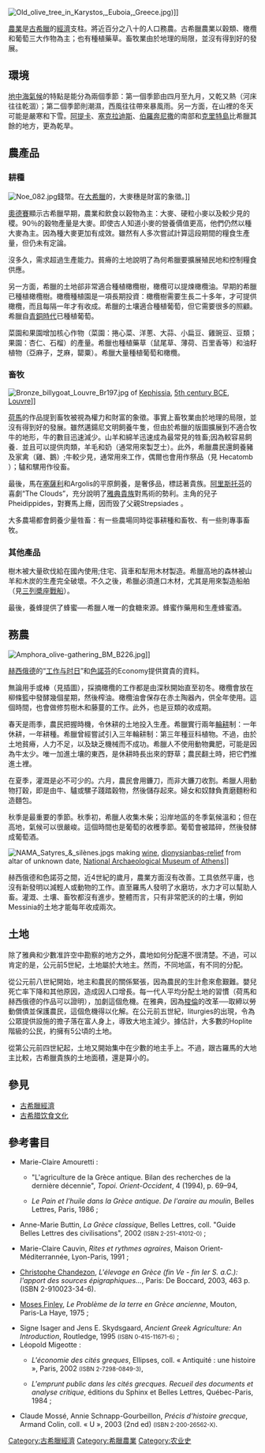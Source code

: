 {{noteTA
|1=zh-hans:奶酪;zh-hk:芝士;zh-tw:乾酪;
}}
[[File:Old_olive_tree_in_Karystos,_Euboia,_Greece.jpg|thumb]]{{tsl|en|Karystos|}})]]

[[農業|農業]]是[[古希臘|古希臘]]的[[經濟|經濟]]支柱。將近百分之八十的人口務農。古希臘農業以穀類、橄欖和葡萄三大作物為主；也有種植藥草。畜牧業由於地理的局限，並沒有得到好的發展。

==環境==
[[地中海氣候|地中海氣候]]的特點是能分為兩個季節：第一個季節由四月至九月，又乾又熱（河床往往乾涸）；第二個季節則潮濕，西風往往帶來暴風雨。另一方面，在山裡的冬天可能是嚴寒和下雪。[[阿提卡|阿提卡]]、[[塞克拉迪斯|塞克拉迪斯]]、[[伯羅奔尼撒|伯羅奔尼撒]]的南部和[[克里特島|克里特島]]比希臘其餘的地方，更為乾旱。

==農產品==

===耕種===
[[File:Noe_082.jpg|thumb]]錢幣。在[[大希臘|大希臘]]的{{le|梅塔蓬圖姆|Metapontum}}，大麥穗是財富的象徵。]]

[[奧德賽|奧德賽]]顯示古希臘早期，農業和飲食以穀物為主：大麥、硬粒小麥以及較少見的稷。90％的穀物產量是大麥。即使古人知道小麥的營養價值更高，他們仍然以種大麥為主。因為種大麥更加有成效。雖然有人多次嘗試計算這段期間的糧食生產量，但仍未有定論。 

沒多久，需求超過生產能力。貧瘠的土地說明了為何希臘要擴展殖民地和控制糧食供應。 

另一方面，希臘的土地郤非常適合種植橄欖樹，橄欖可以提煉橄欖油。早期的希臘已種植橄欖樹。橄欖種植園是一項長期投資：橄欖樹需要生長二十多年，才可提供橄欖，而且每隔一年才有收成。希臘的土壤適合種植葡萄，但它需要很多的照顧。希臘自[[青銅時代|青銅時代]]已種植葡萄。 

菜園和果園增加核心作物（菜園：捲心菜、洋蔥、大蒜、小扁豆、雞豌豆、豆類；果園：杏仁、石榴）的產量。希臘也種植藥草（鼠尾草、薄荷、百里香等）和油籽植物（亞麻子，芝麻，罌粟）。希臘大量種植葡萄和橄欖。

===畜牧===
[[File:Bronze_billygoat_Louvre_Br197.jpg|thumb]] of [[Kephissia|Kephissia]], [[5th_century_BCE|5th century BCE]], [[Louvre|Louvre]]]]

[[荷馬|荷馬]]的作品提到畜牧被視為權力和財富的象徵。事實上畜牧業由於地理的局限，並沒有得到好的發展。雖然邁鍚尼文明飼養牛隻，但由於希臘的版圖擴展到不適合牧牛的地形，牛的數目迅速減少。山羊和綿羊迅速成為最常見的牲畜;因為較容易飼養．並且可以提供肉類，羊毛和奶（通常用來製芝士）。此外，希臘農民還飼養豬及家禽（雞、鵝）;牛較少見，通常用來工作，偶爾也會用作祭品（見 Hecatomb ）；驢和騾用作役畜。 

最後，馬在[[塞薩利|塞薩利]]和Argolis的平原飼養，是奢侈品，標誌著貴族。[[阿里斯托芬|阿里斯托芬]]的喜劇“The Clouds”，充分說明了[[雅典|雅典]][[貴族|貴族]]對馬術的勢利。主角的兒子Pheidippides，對賽馬上癮，因而毁了父親Strepsiades 。 

大多農場都會飼養少量牲畜：有一些農場同時從事耕種和畜牧、有一些則專事畜牧。

===其他產品=== 
樹木被大量砍伐給在國內使用;住宅、貨車和犁用木材製造。希臘高地的森林被山羊和木炭的生產完全破壞。不久之後，希臘必須進口木材，尤其是用來製造船舶（見[[三列槳座戰船|三列槳座戰船]]）。 

最後，養蜂提供了蜂蜜──希臘人唯一的食糖來源。蜂蜜作藥用和生產蜂蜜酒。

==務農==
[[File:Amphora_olive-gathering_BM_B226.jpg|thumb]]]]

[[赫西俄德|赫西俄德]]的“[[工作与时日|工作与时日]]”和[[色諾芬|色諾芬]]的Economy提供寶貴的資料。 

無論用手或棒（見插圖），採摘橄欖的工作都是由深秋開始直至初冬。橄欖會放在柳條籃中發酵幾個星期，然後榨油。橄欖油會保存在赤土陶器內，供全年使用。這個時間，也會做修剪樹木和藤蔓的工作。此外，也是豆類的收成期。 


春天是雨季，農民把握時機，令休耕的土地投入生產。希臘實行兩年[[輪耕|輪耕]]制：一年休耕，一年耕種。希臘曾經嘗試引入三年輪耕制：第三年種豆科植物。不過，由於土地貧瘠，人力不足，以及缺乏機械而不成功。希臘人不使用動物糞肥，可能是因為牛太少。唯一加進土壤的東西，是休耕時長出來的野草；農民翻土時，把它們推進土裡。 

在夏季，灌溉是必不可少的。六月，農民會用鐮刀，而非大鐮刀收割。希臘人用動物打穀，即是由牛、驢或騾子踐踏穀物，然後儲存起來。婦女和奴隸負責磨麵粉和造麵包。 

秋季是最重要的季節。秋季初，希臘人收集木柴；沿岸地區的冬季氣候溫和；但在高地，氣候可以很嚴峻。這個時間也是葡萄的收穫季節。葡萄會被踏碎，然後發酵成葡萄酒。 

[[File:NAMA_Satyres_&_silènes.jpg|thumb]]s making [[wine|wine]], [[Dionysus|dionysian]][[bas-relief|bas-relief]] from altar of unknown date, [[National_Archaeological_Museum_of_Athens|National Archaeological Museum of Athens]]]]

赫西俄德和色諾芬之間，近4世紀的歲月，農業方面沒有改善。工具依然平庸，也沒有新發明以減輕人或動物的工作。直至羅馬人發明了水磨坊，水力才可以幫助人畜。灌溉、土壤、畜牧都沒有進步。整體而言，只有非常肥沃的的土壤，例如Messinia的土地才能每年收成兩次。

==土地==
除了雅典和少數准許空中勘察的地方之外，農地如何分配還不很清楚。不過，可以肯定的是，公元前5世紀，土地屬於大地主。然而，不同地區，有不同的分配。
 
從公元前八世紀開始，地主和農民的關係緊張，因為農民的生計愈來愈艱難。嬰兒死亡率下降和其他原因，造成因人口增長。每一代人平均分配土地的習慣（荷馬和赫西俄德的作品可以證明），加劇這個危機。在雅典，因為[[梭倫|梭倫]]的改革──取締以勞動償債並保護農民，這個危機得以化解。在公元前五世紀，liturgies的出現，令為公眾提供設施的擔子落在富人身上，導致大地主減少。據估計，大多數的Hoplite階級的公民，約擁有5公頃的土地。

從第公元前四世紀起，土地又開始集中在少數的地主手上。不過，跟古羅馬的大地主比較，古希臘貴族的土地面積，還是算小的。

== 參見==
* [[古希臘經濟|古希臘經濟]]
* [[古希腊饮食文化|古希腊饮食文化]]

==參考書目==
<div class="references-small">
* Marie-Claire Amouretti :
** {{fr icon}}"L'agriculture de la Grèce antique. Bilan des recherches de la dernière décennie", ''Topoi. Orient-Occident'', 4 (1994), p. 69–94,
** {{fr icon}}''Le Pain et l'huile dans la Grèce antique. De l'araire au moulin'', Belles Lettres, Paris, 1986 ;
* {{fr icon}}Anne-Marie Buttin, ''La Grèce classique'', Belles Lettres, coll. "Guide Belles Lettres des civilisations", 2002 <small>(ISBN 2-251-41012-0)</small> ;
* {{fr icon}}Marie-Claire Cauvin, ''Rites et rythmes agraires'', Maison Orient-Méditerrannée, Lyon-Paris, 1991 ;
* {{fr icon}}[https://web.archive.org/web/20110718115925/http://recherche.univ-montp3.fr/cercam/article.php3?id_article=391 Christophe Chandezon], ''L'élevage en Grèce (fin Ve - fin Ier S. a.C.): l'apport des sources épigraphiques...'', Paris: De Boccard, 2003, 463 p. (ISBN 2-910023-34-6).
* {{fr icon}}[[Moses_Finley|Moses Finley]], ''Le Problème de la terre en Grèce ancienne'', Mouton, Paris-La Haye, 1975 ;
* Signe Isager and Jens E. Skydsgaard, ''Ancient Greek Agriculture: An Introduction'', Routledge, 1995 <small>(ISBN 0-415-11671-6)</small> ;
* Léopold Migeotte :
** {{fr icon}}''L'économie des cités greques'', Ellipses, coll. « Antiquité : une histoire », Paris, 2002 <small>(ISBN 2-7298-0849-3)</small>,
** {{fr icon}}''L'emprunt public dans les cités grecques. Recueil des documents et analyse critique'', éditions du Sphinx et Belles Lettres, Québec-Paris, 1984 ;
* {{fr icon}}Claude Mossé, Annie Schnapp-Gourbeillon, ''Précis d'histoire grecque'', Armand Colin, coll. « U », 2003 (2nd ed) <small>(ISBN 2-200-26562-X)</small>.
</div>

[[Category:古希臘經濟|Category:古希臘經濟]]
[[Category:希臘農業|Category:希臘農業]]
[[Category:农业史|Category:农业史]]

{{古希臘}}
